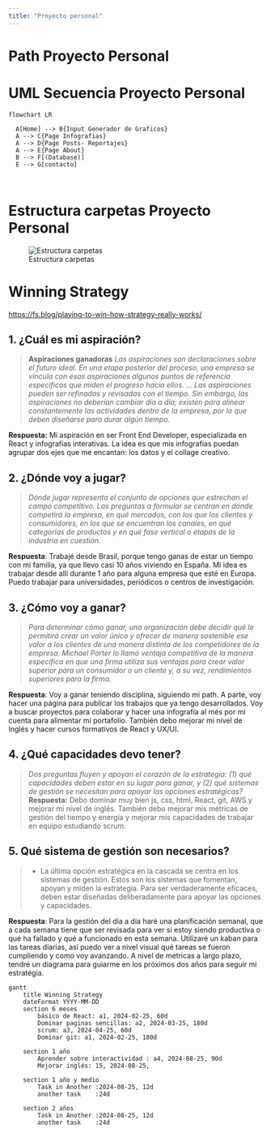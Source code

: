```yaml
---
title: "Proyecto personal"
---
```


# Path Proyecto Personal


# UML Secuencia Proyecto Personal

```mermaid
flowchart LR

  A[Home] --> B{Input Generador de Graficos}
  A --> C{Page Infografias}
  A --> D{Page Posts- Reportajes}
  A --> E{Page About}
  B --> F[(Database)]
  E --> G[contacto]



```

# Estructura carpetas Proyecto Personal

![Estructura carpetas](/Imagenes/estructuracarpetas.png){.lightbox}

# Winning Strategy
<https://fs.blog/playing-to-win-how-strategy-really-works/>

## **1. ¿Cuál es mi aspiración?**

>**Aspiraciones ganadoras** 
*Las aspiraciones son declaraciones sobre el futuro ideal. En una etapa posterior del proceso, una empresa se vincula con esas aspiraciones algunos puntos de referencia específicos que miden el progreso hacia ellos. ... Las aspiraciones pueden ser refinadas y revisadas con el tiempo. Sin embargo, las aspiraciones no deberían cambiar día a día; existen para alinear constantemente las actividades dentro de la empresa, por lo que deben diseñarse para durar algún tiempo.*

**Respuesta:** Mi aspiración en ser Front End Developer, especializada en React y infografías interativas. La idea es que mis infografías puedan agrupar dos ejes que me encantan: los datos y el collage creativo. 


## **2. ¿Dónde voy a jugar?** 

>*Dónde jugar representa el conjunto de opciones que estrechan el campo competitivo. Las preguntas a formular se centran en dónde competirá la empresa, en qué mercados, con los que los clientes y consumidores, en los que se encuentran los canales, en qué categorías de productos y en qué fase vertical o etapas de la industria en cuestión.*

**Respuesta**: Trabajé desde Brasil, porque tengo ganas de estar un tiempo con mi familia, ya que llevo casi 10 años viviendo en España. Mi idea es trabajar desde allí durante 1 año para alguna empresa que esté en Europa. Puedo trabajar para universidades, periódicos o centros de investigación. 

## **3. ¿Cómo voy a ganar?**

>*Para determinar cómo ganar, una organización debe decidir qué le permitirá crear un valor único y ofrecer de manera sostenible ese valor a los clientes de una manera distinta de los competidores de la empresa. Michael Porter lo llamó ventaja competitiva de la manera específica en que una firma utiliza sus ventajas para crear valor superior para un consumidor o un cliente y, a su vez, rendimientos superiores para la firma.*

**Respuesta**: Voy a ganar teniendo disciplina, siguiendo mi path. A parte, voy hacer una página para publicar los trabajos que ya tengo desarrollados. Voy a buscar proyectos para colaborar y hacer una infografía al més por mi cuenta para alimentar mi portafolio. También debo mejorar mi nivel de Inglés y hacer cursos formativos de React y UX/UI.

## **4. ¿Qué capacidades devo tener?**
>*Dos preguntas fluyen y apoyan el corazón de la estrategia: (1) qué capacidades deben estar en su lugar para ganar, y (2) qué sistemas de gestión se necesitan para apoyar las opciones estratégicas?*
**Respuesta:** Debo dominar muy bien js, css, html, React, git, AWS y mejorar mi nivel de inglés. También debo mejorar mis métricas de gestión del tiempo y energía y mejorar mis capacidades de trabajar en equipo estudiando scrum.

## **5. Qué sistema de gestión son necesarios?**
>* La última opción estratégica en la cascada se centra en los sistemas de gestión. Estos son los sistemas que fomentan, apoyan y miden la estrategia. Para ser verdaderamente eficaces, deben estar diseñadas deliberadamente para apoyar las opciones y capacidades.

**Respuesta**: Para la gestión del dia a dia haré una planificación semanal, que a cada semana tiene que ser revisada para ver si estoy siendo productiva o qué ha fallado y qué a funcionado en esta semana.  Utilizaré un kaban para las tareas diarias, así puedo ver a nivel visual qué tareas se fueron cumpliendo y como voy avanzando. A nivel de metricas a largo plazo, tendré un diagrama para guiarme en los próximos dos años para seguir mi estratégia. 




```mermaid

gantt
    title Winning Strategy
    dateFormat YYYY-MM-DD
    section 6 meses
        básico de React: a1, 2024-02-25, 60d
        Dominar paginas sencillas: a2, 2024-03-25, 180d
        scrum: a3, 2024-04-25, 60d
        Dominar git: a1, 2024-02-25, 180d

    section 1 año
        Aprender sobre interactividad : a4, 2024-08-25, 90d
        Mejorar inglés: 15, 2024-08-25, 
        
    section 1 año y medio
        Task in Another :2024-08-25, 12d
        another task    :24d

    section 2 años
        Task in Another :2024-08-25, 12d
        another task    :24d
```


